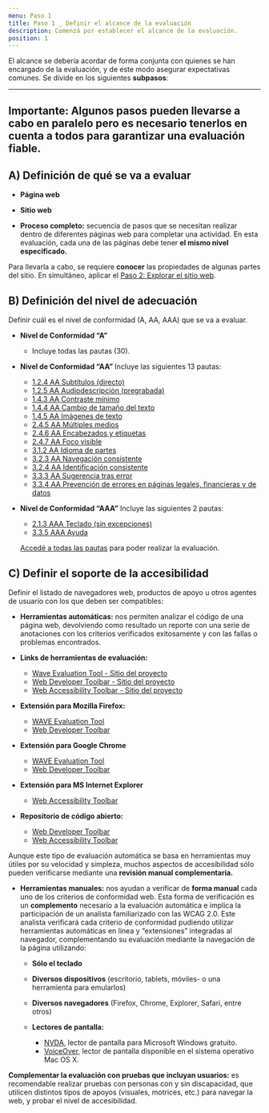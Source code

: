 ```yaml
---
menu: Paso 1
title: Paso 1 _ Definir el alcance de la evaluación
description: Comenzá por establecer el alcance de la evaluación.
position: 1
---
```


El alcance se debería acordar de forma conjunta con quienes se han encargado de la evaluación, y de este modo asegurar expectativas comunes. Se divide en los siguientes **subpasos**:

---
**Importante:** Algunos pasos pueden llevarse a cabo en paralelo pero es necesario tenerlos en cuenta a todos para garantizar una evaluación fiable.
---

## A) Definición de qué se va a evaluar

   - **Página web**
   
   - **Sitio web**
   
   - **Proceso completo:** secuencia de pasos que se necesitan realizar dentro de diferentes páginas web para completar una actividad. En esta evaluación, cada una de las páginas debe tener **el mismo nivel especificado.**
      
Para llevarla a cabo, se requiere **conocer** las propiedades de algunas partes del sitio. En simultáneo, aplicar el [Paso 2: Explorar el sitio web](https://gcba.github.io/estandares/pautas/accesibilidad/metodologia/explorar_el_sitio/).

## B) Definición del nivel de adecuación

Definir cuál es el nivel de conformidad (A, AA, AAA) que se va a evaluar.

 - **Nivel de Conformidad “A”**
    - Incluye todas las pautas (30).

- **Nivel de Conformidad “AA”** Incluye las siguientes 13 pautas:

    * [1.2.4 AA Subtítulos (directo)](https://www.w3.org/TR/UNDERSTANDING-WCAG20/media-equiv-real-time-captions.html)
    * [1.2.5 AA Audiodescripción (pregrabada)](https://www.w3.org/TR/UNDERSTANDING-WCAG20/media-equiv-audio-desc-only.html)
    * [1.4.3 AA Contraste mínimo](https://www.w3.org/TR/UNDERSTANDING-WCAG20/visual-audio-contrast-contrast.html)
    * [1.4.4 AA Cambio de tamaño del texto](https://www.w3.org/TR/UNDERSTANDING-WCAG20/visual-audio-contrast-scale.html)
    * [1.4.5 AA Imágenes de texto](https://www.w3.org/TR/UNDERSTANDING-WCAG20/visual-audio-contrast-text-presentation.html)
    * [2.4.5 AA Múltiples medios](https://www.w3.org/TR/UNDERSTANDING-WCAG20/navigation-mechanisms-refs.html)
    * [2.4.6 AA Encabezados y etiquetas](https://www.w3.org/TR/UNDERSTANDING-WCAG20/navigation-mechanisms-descriptive.html)
    * [2.4.7 AA Foco visible](https://www.w3.org/TR/UNDERSTANDING-WCAG20/navigation-mechanisms-focus-visible.html)
    * [3.1.2 AA Idioma de partes](https://www.w3.org/TR/UNDERSTANDING-WCAG20/meaning-doc-lang-id.html)
    * [3.2.3 AA Navegación consistente](https://www.w3.org/TR/UNDERSTANDING-WCAG20/consistent-behavior-unpredictable-change.html)
    * [3.2.4 AA Identificación consistente](https://www.w3.org/TR/UNDERSTANDING-WCAG20/consistent-behavior-consistent-locations.html)
    * [3.3.3 AA Sugerencia tras error](https://www.w3.org/TR/UNDERSTANDING-WCAG20/minimize-error-suggestions.html)
    * [3.3.4 AA Prevención de errores en páginas legales, financieras y de datos](https://www.w3.org/TR/UNDERSTANDING-WCAG20/minimize-error-reversible.html)

- **Nivel de Conformidad “AAA”** Incluye las siguientes 2 pautas:
    * [2.1.3 AAA Teclado (sin excepciones)](https://www.w3.org/TR/UNDERSTANDING-WCAG20/keyboard-operation-all-funcs.html)
    * [3.3.5 AAA Ayuda](https://www.w3.org/TR/UNDERSTANDING-WCAG20/minimize-error-context-help.html)
    
    [Accedé a todas las pautas](https://www.w3.org/TR/UNDERSTANDING-WCAG20/Overview.html) para poder realizar la evaluación.


## C) Definir el soporte de la accesibilidad

Definir el listado de navegadores web, productos de apoyo u otros agentes de usuario con los que deben ser compatibles:

   * **Herramientas automáticas:** nos permiten analizar el código de una página web, devolviendo como resultado un reporte con una serie de anotaciones con los criterios verificados exitosamente y con las fallas o problemas encontrados.
   
   * **Links de herramientas de evaluación:**
   
       - [Wave Evaluation Tool - Sitio del proyecto](https://wave.webaim.org/extension/)
       - [Web Developer Toolbar - Sitio del proyecto](https://chrispederick.com/work/web-developer/)
       - [Web Accessibility Toolbar - Sitio del proyecto](https://developer.paciellogroup.com/resources/wat/)
   
   * **Extensión para Mozilla Firefox:**
   
       - [WAVE Evaluation Tool](https://addons.mozilla.org/en-US/firefox/addon/wave-accessibility-tool/)
       - [Web Developer Toolbar](https://addons.mozilla.org/es/firefox/addon/web-developer/)
   
   * **Extensión para Google Chrome**
   
       - [WAVE Evaluation Tool](https://chrome.google.com/webstore/unsupported/jbbplnpkjmmeebjpijfedlgcdilocofh)
       - [Web Developer Toolbar](https://chrome.google.com/webstore/unsupported/bfbameneiokkgbdmiekhjnmfkcnldhhm)
   
   * **Extensión para MS Internet Explorer**
   
       - [Web Accessibility Toolbar](https://developer.paciellogroup.com/resources/wat/)
   
   * **Repositorio de código abierto:**
   
       - [Web Developer Toolbar](https://github.com/chrispederick/web-developer/)
       - [Web Accessibility Toolbar](https://github.com/ThePacielloGroup/WebAccessibilityToolbar/releases/tag/2015-05-20)
   

Aunque este tipo de evaluación automática se basa en herramientas muy útiles por su velocidad y simpleza, muchos aspectos de accesibilidad sólo pueden verificarse mediante una **revisión manual complementaria.**
    
   * **Herramientas manuales:** nos ayudan a verificar de **forma manual** cada uno de los criterios de conformidad web. Esta forma de verificación es un **complemento** necesario a la evaluación automática e implica la participación de un analista familiarizado con las WCAG 2.0. Este analista verificará cada criterio de conformidad pudiendo utilizar herramientas automáticas en línea y “extensiones” integradas al navegador, complementando su evaluación mediante la navegación de la página utilizando:
   
       * **Sólo el teclado**
       
       * **Diversos dispositivos** (escritorio, tablets, móviles- o una herramienta para emularlos)
       
       * **Diversos navegadores** (Firefox, Chrome, Explorer, Safari, entre otros)
       
       * **Lectores de pantalla:**
          - [NVDA](https://www.nvaccess.org/), lector de pantalla para Microsoft Windows gratuito.
          - [VoiceOver](https://www.apple.com/es/accessibility/mac/vision/), lector de pantalla disponible en el sistema operativo Mac OS X.
       
**Complementar la evaluación con pruebas que incluyan usuarios:** es recomendable realizar pruebas con personas con y sin discapacidad, que utilicen distintos tipos de apoyos (visuales, motrices, etc.) para navegar la web, y probar el nivel de accesibilidad.


    
